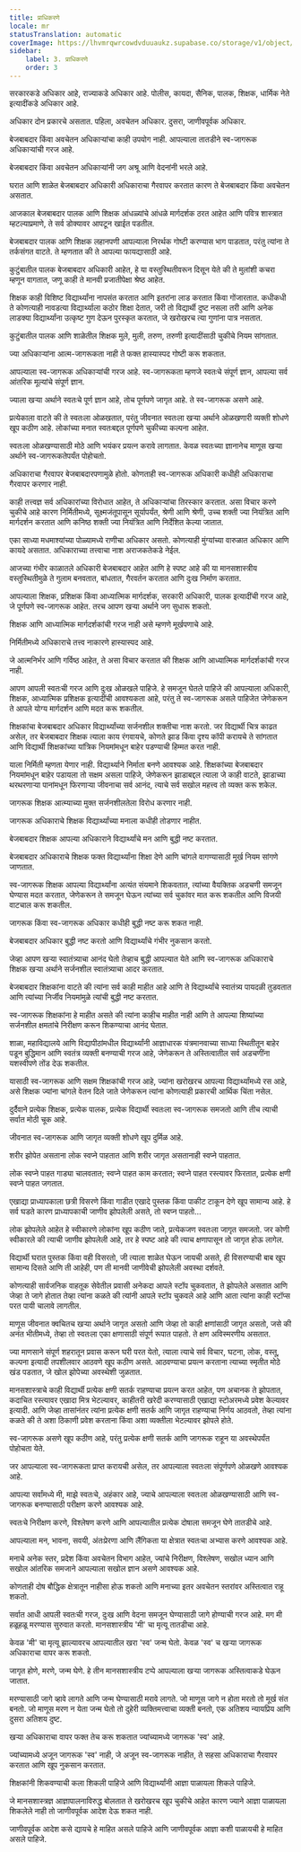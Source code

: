 ```yaml
---
title: प्राधिकरणे
locale: mr
statusTranslation: automatic
coverImage: https://lhvmrqwrcowdvduuaukz.supabase.co/storage/v1/object/public/strapi-uploads/small_cover-educacion-fundamental.webp-2d51a7828a2b1309555be27f7e2a61a0.webp
sidebar:
    label: 3. प्राधिकरणे
    order: 3
---
```

सरकारकडे अधिकार आहे, राज्याकडे अधिकार आहे. पोलीस, कायदा, सैनिक, पालक, शिक्षक, धार्मिक नेते इत्यादींकडे अधिकार आहे.

अधिकार दोन प्रकारचे असतात. पहिला, अवचेतन अधिकार. दुसरा, जाणीवपूर्वक अधिकार.

बेजबाबदार किंवा अवचेतन अधिकार्‍यांचा काही उपयोग नाही. आपल्याला तातडीने स्व-जागरूक अधिकार्‍यांची गरज आहे.

बेजबाबदार किंवा अवचेतन अधिकार्‍यांनी जग अश्रू आणि वेदनांनी भरले आहे.

घरात आणि शाळेत बेजबाबदार अधिकारी अधिकाराचा गैरवापर करतात कारण ते बेजबाबदार किंवा अवचेतन असतात.

आजकाल बेजबाबदार पालक आणि शिक्षक आंधळ्यांचे आंधळे मार्गदर्शक ठरत आहेत आणि पवित्र शास्त्रात म्हटल्याप्रमाणे, ते सर्व डोक्यावर आपटून खाईत पडतील.

बेजबाबदार पालक आणि शिक्षक लहानपणी आपल्याला निरर्थक गोष्टी करण्यास भाग पाडतात, परंतु त्यांना ते तर्कसंगत वाटते. ते म्हणतात की ते आपल्या फायद्यासाठी आहे.

कुटुंबातील पालक बेजबाबदार अधिकारी आहेत, हे या वस्तुस्थितीवरून दिसून येते की ते मुलांशी कचरा म्हणून वागतात, जणू काही ते मानवी प्रजातीपेक्षा श्रेष्ठ आहेत.

शिक्षक काही विशिष्ट विद्यार्थ्यांना नापसंत करतात आणि इतरांना लाड करतात किंवा गोंजारतात. कधीकधी ते कोणत्याही नावडत्या विद्यार्थ्याला कठोर शिक्षा देतात, जरी तो विद्यार्थी दुष्ट नसला तरी आणि अनेक लाडक्या विद्यार्थ्यांना उत्कृष्ट गुण देऊन पुरस्कृत करतात, जे खरोखरच त्या गुणांना पात्र नसतात.

कुटुंबातील पालक आणि शाळेतील शिक्षक मुले, मुली, तरुण, तरुणी इत्यादींसाठी चुकीचे नियम सांगतात.

ज्या अधिकार्‍यांना आत्म-जागरूकता नाही ते फक्त हास्यास्पद गोष्टी करू शकतात.

आपल्याला स्व-जागरूक अधिकार्‍यांची गरज आहे. स्व-जागरूकता म्हणजे स्वतःचे संपूर्ण ज्ञान, आपल्या सर्व आंतरिक मूल्यांचे संपूर्ण ज्ञान.

ज्याला खऱ्या अर्थाने स्वतःचे पूर्ण ज्ञान आहे, तोच पूर्णपणे जागृत आहे. ते स्व-जागरूक असणे आहे.

प्रत्येकाला वाटते की ते स्वतःला ओळखतात, परंतु जीवनात स्वतःला खऱ्या अर्थाने ओळखणारी व्यक्ती शोधणे खूप कठीण आहे. लोकांच्या मनात स्वतःबद्दल पूर्णपणे चुकीच्या कल्पना आहेत.

स्वतःला ओळखण्यासाठी मोठे आणि भयंकर प्रयत्न करावे लागतात. केवळ स्वतःच्या ज्ञानानेच माणूस खऱ्या अर्थाने स्व-जागरूकतेपर्यंत पोहोचतो.

अधिकाराचा गैरवापर बेजबाबदारपणामुळे होतो. कोणताही स्व-जागरूक अधिकारी कधीही अधिकाराचा गैरवापर करणार नाही.

काही तत्त्वज्ञ सर्व अधिकारांच्या विरोधात आहेत, ते अधिकार्‍यांचा तिरस्कार करतात. असा विचार करणे चुकीचे आहे कारण निर्मितीमध्ये, सूक्ष्मजंतूपासून सूर्यापर्यंत, श्रेणी आणि श्रेणी, उच्च शक्ती ज्या नियंत्रित आणि मार्गदर्शन करतात आणि कनिष्ठ शक्ती ज्या नियंत्रित आणि निर्देशित केल्या जातात.

एका साध्या मधमाश्यांच्या पोळ्यामध्ये राणीचा अधिकार असतो. कोणत्याही मुंग्यांच्या वारुळात अधिकार आणि कायदे असतात. अधिकाराच्या तत्त्वाचा नाश अराजकतेकडे नेईल.

आजच्या गंभीर काळातले अधिकारी बेजबाबदार आहेत आणि हे स्पष्ट आहे की या मानसशास्त्रीय वस्तुस्थितीमुळे ते गुलाम बनवतात, बांधतात, गैरवर्तन करतात आणि दुःख निर्माण करतात.

आपल्याला शिक्षक, प्रशिक्षक किंवा आध्यात्मिक मार्गदर्शक, सरकारी अधिकारी, पालक इत्यादींची गरज आहे, जे पूर्णपणे स्व-जागरूक आहेत. तरच आपण खऱ्या अर्थाने जग सुधारू शकतो.

शिक्षक आणि आध्यात्मिक मार्गदर्शकांची गरज नाही असे म्हणणे मूर्खपणाचे आहे.

निर्मितीमध्ये अधिकाराचे तत्त्व नाकारणे हास्यास्पद आहे.

जे आत्मनिर्भर आणि गर्विष्ठ आहेत, ते असा विचार करतात की शिक्षक आणि आध्यात्मिक मार्गदर्शकांची गरज नाही.

आपण आपली स्वतःची गरज आणि दुःख ओळखले पाहिजे. हे समजून घेतले पाहिजे की आपल्याला अधिकारी, शिक्षक, आध्यात्मिक प्रशिक्षक इत्यादींची आवश्यकता आहे, परंतु ते स्व-जागरूक असले पाहिजेत जेणेकरून ते आपले योग्य मार्गदर्शन आणि मदत करू शकतील.

शिक्षकांचा बेजबाबदार अधिकार विद्यार्थ्यांच्या सर्जनशील शक्तीचा नाश करतो. जर विद्यार्थी चित्र काढत असेल, तर बेजबाबदार शिक्षक त्याला काय रंगवायचे, कोणते झाड किंवा दृश्य कॉपी करायचे ते सांगतात आणि विद्यार्थी शिक्षकांच्या यांत्रिक नियमांमधून बाहेर पडण्याची हिम्मत करत नाही.

याला निर्मिती म्हणता येणार नाही. विद्यार्थ्याने निर्माता बनणे आवश्यक आहे. शिक्षकांच्या बेजबाबदार नियमांमधून बाहेर पडायला तो सक्षम असला पाहिजे, जेणेकरून झाडाबद्दल त्याला जे काही वाटते, झाडाच्या थरथरणाऱ्या पानांमधून फिरणाऱ्या जीवनाचा सर्व आनंद, त्याचे सर्व सखोल महत्त्व तो व्यक्त करू शकेल.

जागरूक शिक्षक आत्म्याच्या मुक्त सर्जनशीलतेला विरोध करणार नाही.

जागरूक अधिकाराचे शिक्षक विद्यार्थ्यांच्या मनाला कधीही तोडणार नाहीत.

बेजबाबदार शिक्षक आपल्या अधिकाराने विद्यार्थ्यांचे मन आणि बुद्धी नष्ट करतात.

बेजबाबदार अधिकाराचे शिक्षक फक्त विद्यार्थ्यांना शिक्षा देणे आणि चांगले वागण्यासाठी मूर्ख नियम सांगणे जाणतात.

स्व-जागरूक शिक्षक आपल्या विद्यार्थ्यांना अत्यंत संयमाने शिकवतात, त्यांच्या वैयक्तिक अडचणी समजून घेण्यास मदत करतात, जेणेकरून ते समजून घेऊन त्यांच्या सर्व चुकांवर मात करू शकतील आणि विजयी वाटचाल करू शकतील.

जागरूक किंवा स्व-जागरूक अधिकार कधीही बुद्धी नष्ट करू शकत नाही.

बेजबाबदार अधिकार बुद्धी नष्ट करतो आणि विद्यार्थ्यांचे गंभीर नुकसान करतो.

जेव्हा आपण खऱ्या स्वातंत्र्याचा आनंद घेतो तेव्हाच बुद्धी आपल्यात येते आणि स्व-जागरूक अधिकाराचे शिक्षक खऱ्या अर्थाने सर्जनशील स्वातंत्र्याचा आदर करतात.

बेजबाबदार शिक्षकांना वाटते की त्यांना सर्व काही माहीत आहे आणि ते विद्यार्थ्यांचे स्वातंत्र्य पायदळी तुडवतात आणि त्यांच्या निर्जीव नियमांमुळे त्यांची बुद्धी नष्ट करतात.

स्व-जागरूक शिक्षकांना हे माहीत असते की त्यांना काहीच माहीत नाही आणि ते आपल्या शिष्यांच्या सर्जनशील क्षमतांचे निरीक्षण करून शिकण्याचा आनंद घेतात.

शाळा, महाविद्यालये आणि विद्यापीठांमधील विद्यार्थ्यांनी आज्ञाधारक यंत्रमानवाच्या साध्या स्थितीतून बाहेर पडून बुद्धिमान आणि स्वतंत्र व्यक्ती बनण्याची गरज आहे, जेणेकरून ते अस्तित्वातील सर्व अडचणींना यशस्वीपणे तोंड देऊ शकतील.

यासाठी स्व-जागरूक आणि सक्षम शिक्षकांची गरज आहे, ज्यांना खरोखरच आपल्या विद्यार्थ्यांमध्ये रस आहे, असे शिक्षक ज्यांना चांगले वेतन दिले जाते जेणेकरून त्यांना कोणत्याही प्रकारची आर्थिक चिंता नसेल.

दुर्दैवाने प्रत्येक शिक्षक, प्रत्येक पालक, प्रत्येक विद्यार्थी स्वतःला स्व-जागरूक समजतो आणि तीच त्याची सर्वात मोठी चूक आहे.

जीवनात स्व-जागरूक आणि जागृत व्यक्ती शोधणे खूप दुर्मिळ आहे.

शरीर झोपेत असताना लोक स्वप्ने पाहतात आणि शरीर जागृत असतानाही स्वप्ने पाहतात.

लोक स्वप्ने पाहत गाड्या चालवतात; स्वप्ने पाहत काम करतात; स्वप्ने पाहत रस्त्यावर फिरतात, प्रत्येक क्षणी स्वप्ने पाहत जगतात.

एखाद्या प्राध्यापकाला छत्री विसरणे किंवा गाडीत एखादे पुस्तक किंवा पाकीट टाकून देणे खूप सामान्य आहे. हे सर्व घडते कारण प्राध्यापकाची जाणीव झोपलेली असते, तो स्वप्न पाहतो...

लोक झोपलेले आहेत हे स्वीकारणे लोकांना खूप कठीण जाते, प्रत्येकजण स्वतःला जागृत समजतो. जर कोणी स्वीकारले की त्याची जाणीव झोपलेली आहे, तर हे स्पष्ट आहे की त्याच क्षणापासून तो जागृत होऊ लागेल.

विद्यार्थी घरात पुस्तक किंवा वही विसरतो, जी त्याला शाळेत घेऊन जायची असते, ही विसरण्याची बाब खूप सामान्य दिसते आणि ती आहेही, पण ती मानवी जाणीवेची झोपलेली अवस्था दर्शवते.

कोणत्याही सार्वजनिक वाहतूक सेवेतील प्रवासी अनेकदा आपले स्टॉप चुकवतात, ते झोपलेले असतात आणि जेव्हा ते जागे होतात तेव्हा त्यांना कळते की त्यांनी आपले स्टॉप चुकवले आहे आणि आता त्यांना काही स्टॉप्स परत पायी चालावे लागतील.

माणूस जीवनात क्वचितच खऱ्या अर्थाने जागृत असतो आणि जेव्हा तो काही क्षणांसाठी जागृत असतो, जसे की अनंत भीतीमध्ये, तेव्हा तो स्वतःला एका क्षणासाठी संपूर्ण रूपात पाहतो. ते क्षण अविस्मरणीय असतात.

ज्या माणसाने संपूर्ण शहरातून प्रवास करून घरी परत येतो, त्याला त्याचे सर्व विचार, घटना, लोक, वस्तू, कल्पना इत्यादी तपशीलवार आठवणे खूप कठीण असते. आठवण्याचा प्रयत्न करताना त्याच्या स्मृतीत मोठे खंड पडतात, जे खोल झोपेच्या अवस्थेशी जुळतात.

मानसशास्त्राचे काही विद्यार्थी प्रत्येक क्षणी सतर्क राहण्याचा प्रयत्न करत आहेत, पण अचानक ते झोपतात, कदाचित रस्त्यावर एखादा मित्र भेटल्यावर, काहीतरी खरेदी करण्यासाठी एखाद्या स्टोअरमध्ये प्रवेश केल्यावर इत्यादी. आणि जेव्हा तासांनंतर त्यांना प्रत्येक क्षणी सतर्क आणि जागृत राहण्याचा निर्णय आठवतो, तेव्हा त्यांना कळते की ते अशा ठिकाणी प्रवेश करताना किंवा अशा व्यक्तीला भेटल्यावर झोपले होते.

स्व-जागरूक असणे खूप कठीण आहे, परंतु प्रत्येक क्षणी सतर्क आणि जागरूक राहून या अवस्थेपर्यंत पोहोचता येते.

जर आपल्याला स्व-जागरूकता प्राप्त करायची असेल, तर आपल्याला स्वतःला संपूर्णपणे ओळखणे आवश्यक आहे.

आपल्या सर्वांमध्ये मी, माझे स्वतःचे, अहंकार आहे, ज्याचे आपल्याला स्वतःला ओळखण्यासाठी आणि स्व-जागरूक बनण्यासाठी परीक्षण करणे आवश्यक आहे.

स्वतःचे निरीक्षण करणे, विश्लेषण करणे आणि आपल्यातील प्रत्येक दोषाला समजून घेणे तातडीचे आहे.

आपल्याला मन, भावना, सवयी, अंतःप्रेरणा आणि लैंगिकता या क्षेत्रात स्वतःचा अभ्यास करणे आवश्यक आहे.

मनाचे अनेक स्तर, प्रदेश किंवा अवचेतन विभाग आहेत, ज्यांचे निरीक्षण, विश्लेषण, सखोल ध्यान आणि सखोल आंतरिक समजाने आपल्याला सखोल ज्ञान असणे आवश्यक आहे.

कोणताही दोष बौद्धिक क्षेत्रातून नाहीसा होऊ शकतो आणि मनाच्या इतर अवचेतन स्तरांवर अस्तित्वात राहू शकतो.

सर्वात आधी आपली स्वतःची गरज, दुःख आणि वेदना समजून घेण्यासाठी जागे होण्याची गरज आहे. मग मी हळूहळू मरण्यास सुरुवात करतो. मानसशास्त्रीय 'मी' चा मृत्यू तातडीचा आहे.

केवळ 'मी' चा मृत्यू झाल्यावरच आपल्यातील खरा 'स्व' जन्म घेतो. केवळ 'स्व' च खऱ्या जागरूक अधिकाराचा वापर करू शकतो.

जागृत होणे, मरणे, जन्म घेणे. हे तीन मानसशास्त्रीय टप्पे आपल्याला खऱ्या जागरूक अस्तित्वाकडे घेऊन जातात.

मरण्यासाठी जागे व्हावे लागते आणि जन्म घेण्यासाठी मरावे लागते. जो माणूस जागे न होता मरतो तो मूर्ख संत बनतो. जो माणूस मरण न येता जन्म घेतो तो दुहेरी व्यक्तिमत्त्वाचा व्यक्ती बनतो, एक अतिशय न्यायप्रिय आणि दुसरा अतिशय दुष्ट.

खऱ्या अधिकाराचा वापर फक्त तेच करू शकतात ज्यांच्यामध्ये जागरूक 'स्व' आहे.

ज्यांच्यामध्ये अजून जागरूक 'स्व' नाही, जे अजून स्व-जागरूक नाहीत, ते सहसा अधिकाराचा गैरवापर करतात आणि खूप नुकसान करतात.

शिक्षकांनी शिकवण्याची कला शिकली पाहिजे आणि विद्यार्थ्यांनी आज्ञा पाळायला शिकले पाहिजे.

जे मानसशास्त्रज्ञ आज्ञापालनाविरुद्ध बोलतात ते खरोखरच खूप चुकीचे आहेत कारण ज्याने आज्ञा पाळायला शिकलेले नाही तो जाणीवपूर्वक आदेश देऊ शकत नाही.

जाणीवपूर्वक आदेश कसे द्यायचे हे माहित असले पाहिजे आणि जाणीवपूर्वक आज्ञा कशी पाळायची हे माहित असले पाहिजे.

